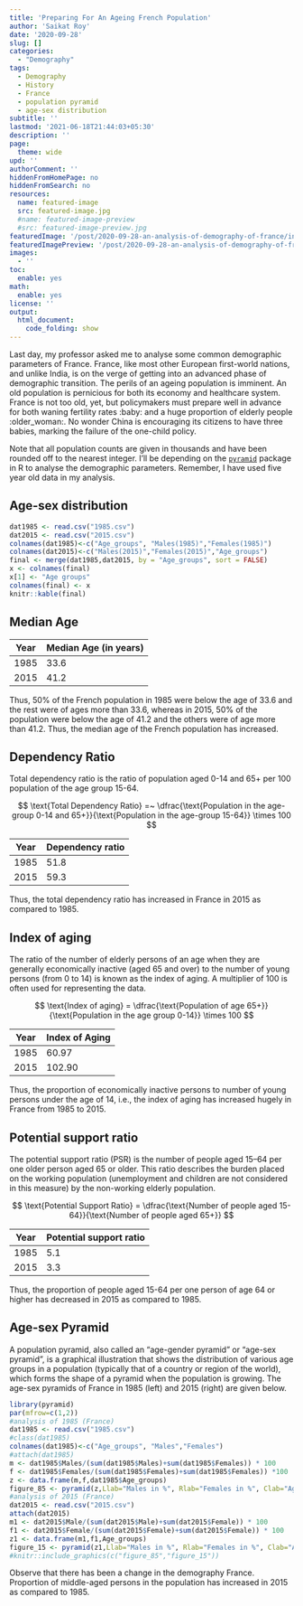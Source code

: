```yaml
---
title: 'Preparing For An Ageing French Population'
author: 'Saikat Roy'
date: '2020-09-28'
slug: []
categories: 
  - "Demography"
tags:
  - Demography
  - History
  - France
  - population pyramid
  - age-sex distribution
subtitle: ''
lastmod: '2021-06-18T21:44:03+05:30'
description: ''
page:
  theme: wide
upd: ''
authorComment: ''
hiddenFromHomePage: no
hiddenFromSearch: no
resources:
  name: featured-image
  src: featured-image.jpg
  #name: featured-image-preview
  #src: featured-image-preview.jpg
featuredImage: '/post/2020-09-28-an-analysis-of-demography-of-france/index.en_files/figure-html/unnamed-chunk-2-1.png'
featuredImagePreview: '/post/2020-09-28-an-analysis-of-demography-of-france/index.en_files/figure-html/unnamed-chunk-2-1.png'
images:
  - ''
toc:
  enable: yes
math:
  enable: yes
license: ''
output:
  html_document:
    code_folding: show
---
```





Last day, my professor asked me to analyse some common demographic parameters of France. France, like most other European first-world nations, and unlike India, is on the verge of getting into an advanced phase of demographic transition. The perils of an ageing population is imminent. An old population is pernicious for both its economy and healthcare system. France is not too old, yet, but policymakers must prepare well in advance for both waning fertility rates :baby: and a huge proportion of elderly people :older_woman:. No wonder China is encouraging its citizens to have three babies, marking the failure of the one-child policy.

Note that all population counts are given in thousands and have been rounded off to the nearest integer. I'll be depending on the [`pyramid`](https://cran.r-project.org/web/packages/pyramid/index.html) package in R to analyse the demographic parameters. Remember, I have used five year old data in my analysis.

## Age-sex distribution

```r
dat1985 <- read.csv("1985.csv")
dat2015 <- read.csv("2015.csv")
colnames(dat1985)<-c("Age_groups", "Males(1985)","Females(1985)")
colnames(dat2015)<-c("Males(2015)","Females(2015)","Age_groups")
final <- merge(dat1985,dat2015, by = "Age_groups", sort = FALSE)
x <- colnames(final)
x[1] <- "Age groups"
colnames(final) <- x
knitr::kable(final)
```



## Median Age

Year| Median Age (in years)
---|---
1985|33.6
2015|41.2

Thus, 50% of the French population in 1985 were below the age of 33.6 and the rest were of ages more than 33.6, whereas in 2015, 50% of the population were below the age of 41.2 and the others were of age more than 41.2. Thus, the median age of the French population has increased.

## Dependency Ratio

Total dependency ratio is the ratio of population aged 0-14 and 65+ per 100 population of the age group 15-64.

$$
\text{Total Dependency Ratio} =~ \dfrac{\text{Population in the age-group 0-14 and 65+}}{\text{Population in the age-group 15-64}} \times 100
$$


Year| Dependency ratio
---|---
1985|51.8
2015|59.3

Thus, the total dependency ratio has increased in France in 2015 as compared to 1985.

## Index of aging

The ratio of the number of elderly persons of an age when they are generally economically inactive (aged 65 and over) to the number of young persons (from 0 to 14) is known as the index of aging. A multiplier of 100 is often used for representing the data.

$$
\text{Index of aging} = \dfrac{\text{Population of age 65+}}{\text{Population in the age group 0-14}} \times 100
$$

Year| Index of Aging
---|---
1985|60.97
2015|102.90

Thus, the proportion of economically inactive persons to number of young persons under the age of 14, i.e., the index of aging has increased hugely in France from 1985 to 2015.

## Potential support ratio

The potential support ratio (PSR) is the number of people aged 15–64 per one older person aged 65 or older. This ratio describes the burden placed on the working population (unemployment and children are not considered in this measure) by the non-working elderly population.

$$
\text{Potential Support Ratio} = \dfrac{\text{Number of people aged 15-64}}{\text{Number of people aged 65+}}
$$

Year| Potential support ratio
---|---
1985|5.1
2015|3.3

Thus, the proportion of people aged 15-64 per one person of age 64 or higher has decreased in 2015 as compared to 1985.

## Age-sex Pyramid

A population pyramid, also called an "age-gender pyramid" or "age-sex pyramid", is a graphical illustration that shows the distribution of various age groups in a population (typically that of a country or region of the world), which forms the shape of a pyramid when the population is growing. The age-sex pyramids of France in 1985 (left) and 2015 (right) are given below.


```r

library(pyramid)
par(mfrow=c(1,2))
#analysis of 1985 (France)
dat1985 <- read.csv("1985.csv")
#class(dat1985)
colnames(dat1985)<-c("Age_groups", "Males","Females")
#attach(dat1985)
m <- dat1985$Males/(sum(dat1985$Males)+sum(dat1985$Females)) * 100
f <- dat1985$Females/(sum(dat1985$Females)+sum(dat1985$Females)) *100
z <- data.frame(m,f,dat1985$Age_groups)
figure_85 <- pyramid(z,Llab="Males in %", Rlab="Females in %", Clab="Age groups",main = 1985)
#analysis of 2015 (France)
dat2015 <- read.csv("2015.csv")
attach(dat2015)
m1 <- dat2015$Male/(sum(dat2015$Male)+sum(dat2015$Female)) * 100
f1 <- dat2015$Female/(sum(dat2015$Female)+sum(dat2015$Female)) * 100
z1 <- data.frame(m1,f1,Age_groups)
figure_15 <- pyramid(z1,Llab="Males in %", Rlab="Females in %", Clab="Age groups",main = "2015")
#knitr::include_graphics(c("figure_85","figure_15"))
```



Observe that there has been a change in the demography France. Proportion of middle-aged persons in the population has increased in 2015 as compared to 1985.
